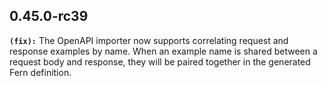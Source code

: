 ## 0.45.0-rc39
**`(fix):`** The OpenAPI importer now supports correlating request and response examples by name. When an example name is shared
between a request body and response, they will be paired together in the generated Fern definition.



